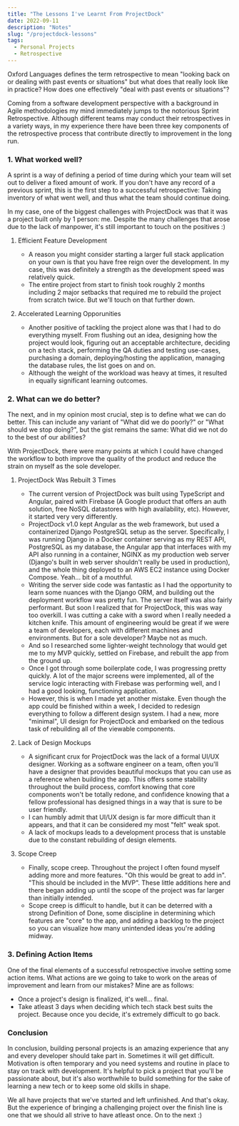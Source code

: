 ```yaml
---
title: "The Lessons I've Learnt From ProjectDock"
date: 2022-09-11
description: "Notes"
slug: "/projectdock-lessons"
tags:
  - Personal Projects
  - Retrospective
---
```


Oxford Languages defines the term retrospective to mean "looking back on or dealing with past events or situations" but what does that really
look like in practice? How does one effectively "deal with past events or situations"?

Coming from a software development perspective with a background in Agile methodologies my mind immediately jumps to the notorious Sprint Retrospective.
Although different teams may conduct their retrospectives in a variety ways, in my experience there have been three key components of the retrospective
process that contribute directly to improvement in the long run.

### 1. What worked well?

A sprint is a way of defining a period of time during which your team will set out to deliver a fixed amount of work. If you don't have any record of a
previous sprint, this is the first step to a successful retrospective: Taking inventory of what went well, and thus what the team should continue doing.

In my case, one of the biggest challenges with ProjectDock was that it was a project built only by 1 person: me. Despite the many challenges that arose
due to the lack of manpower, it's still important to touch on the positives :)

1. Efficient Feature Development
    - A reason you might consider starting a larger full stack application on your own is that you have free reign over the development. In my case, 
    this was definitely a strength as the development speed was relatively quick.
    - The entire project from start to finish took roughly 2 months including 2 major setbacks that required me to rebuild the project from scratch twice.
    But we'll touch on that further down.

2. Accelerated Learning Opporunities
    - Another positive of tackling the project alone was that I had to do everything myself. From flushing out an idea, designing how the
    project would look, figuring out an acceptable architecture, deciding on a tech stack, performing the 
    QA duties and testing use-cases, purchasing a domain, deploying/hosting the application, managing the database
    rules, the list goes on and on.
    - Although the weight of the workload was heavy at times, it resulted in equally significant learning outcomes.

### 2. What can we do better?

The next, and in my opinion most crucial, step is to define what we can do better. This can include any variant of "What did we do poorly?"
or "What should we stop doing?", but the gist remains the same: What did we not do to the best of our abilities?

With ProjectDock, there were many points at which I could have changed the workflow to both improve the quality of the product and reduce the 
strain on myself as the sole developer.

1. ProjectDock Was Rebuilt 3 Times
    - The current version of ProjectDock was built using TypeScript and Angular, paired with Firebase (A Google product that offers an auth
    solution, free NoSQL datastores with high availability, etc). However, it started very very differently.
    - ProjectDock v1.0 kept Angular as the web framework, but used a containerized Django PostgreSQL setup as the server. Specifically, I was
    running Django in a Docker container serving as my REST API, PostgreSQL as my database, the Angular app that interfaces with my API also
    running in a container, NGINX as my production web server (Django's built in web server shouldn't really be used in production), and the 
    whole thing deployed to an AWS EC2 instance using Docker Compose. Yeah... bit of a mouthful.
    - Writing the server side code was fantastic as I had the opportunity to learn some nuances with the Django ORM, and building out the
    deployment workflow was pretty fun. The server itself was also fairly performant. But soon I realized that for ProjectDock, 
    this was way too overkill. I was cutting a cake with a sword when I really needed a kitchen knife. This amount of engineering would be 
    great if we were a team of developers, each with different machines and environments. But for a sole developer? Maybe not as much.
    - And so I researched some lighter-weight technology that would get me to my MVP quickly, settled on Firebase, and rebuilt the app from
    the ground up.
    - Once I got through some boilerplate code, I was progressing pretty quickly. A lot of the major screens were implemented, all of the service
    logic interacting with Firebase was performing well, and I had a good looking, functioning application.
    - However, this is when I made yet another mistake. Even though the app could be finished within a week, I decided to redesign everything
    to follow a different design system. I had a new, more "minimal", UI design for ProjectDock and embarked on the tedious task of rebuilding
    all of the viewable components.

2. Lack of Design Mockups
    - A significant crux for ProjectDock was the lack of a formal UI/UX designer. Working as a software engineer on a team, often you'll
    have a designer that provides beautiful mockups that you can use as a reference when building the app. This offers some stability throughout
    the build process, comfort knowing that core components won't be totally redone, and confidence knowing that a fellow
    professional has designed things in a way that is sure to be user friendly.
    - I can humbly admit that UI/UX design is far more difficult than it appears, and that it can be considered my most "felt" weak spot.
    - A lack of mockups leads to a development process that is unstable due to the constant rebuilding of design elements.

3. Scope Creep
    - Finally, scope creep. Throughout the project I often found myself adding more and more features. "Oh this would be great to add in".
    "This should be included in the MVP". These little additions here and there began adding up until the scope of the project was far larger
    than initially intended.
    - Scope creep is difficult to handle, but it can be deterred with a strong Definition of Done, some discipline in determining which features
    are "core" to the app, and adding a backlog to the project so you can visualize how many unintended ideas you're adding midway.

### 3. Defining Action Items

One of the final elements of a successful retrospective involve setting some action items. What actions are we going to take to work on the
areas of improvement and learn from our mistakes? Mine are as follows:

- Once a project's design is finalized, it's well... final.
- Take atleast 3 days when deciding which tech stack best suits the project. Because once you decide, it's extremely difficult to go back.

### Conclusion

In conclusion, building personal projects is an amazing experience that any and every developer should take part in. Sometimes it will get difficult.
Motivation is often temporary and you need systems and routine in place to stay on track with development. It's helpful to pick a project that 
you'll be passionate about, but it's also worthwhile to build something for the sake of learning a new tech or to keep some old skills in shape.

We all have projects that we've started and left unfinished. And that's okay. But the experience of bringing a challenging project over the finish line
is one that we should all strive to have atleast once. On to the next :)